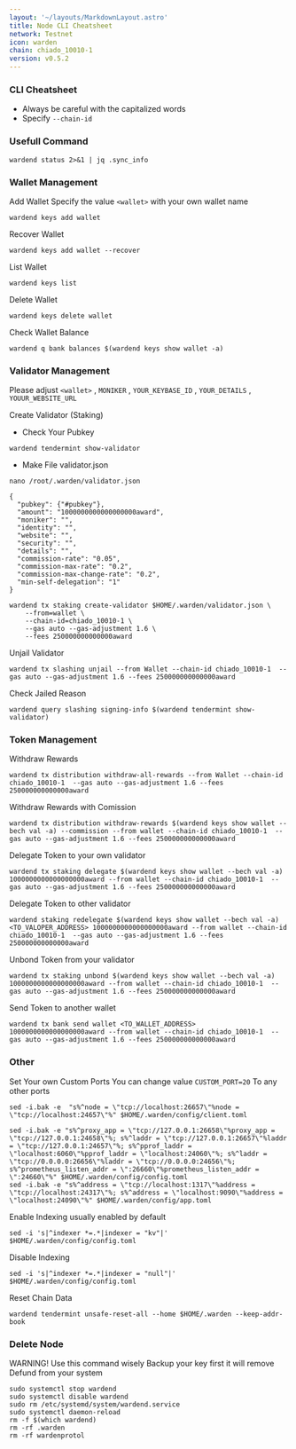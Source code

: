 ```yaml
---
layout: '~/layouts/MarkdownLayout.astro'
title: Node CLI Cheatsheet
network: Testnet
icon: warden
chain: chiado_10010-1
version: v0.5.2
---
```


### CLI Cheatsheet

- Always be careful with the capitalized words
- Specify `--chain-id`

### Usefull Command
```
wardend status 2>&1 | jq .sync_info
```

### Wallet Management

Add Wallet
Specify the value `<wallet>` with your own wallet name

```
wardend keys add wallet
```

Recover Wallet
```
wardend keys add wallet --recover
```

List Wallet
```
wardend keys list
```

Delete Wallet
```
wardend keys delete wallet
```

Check Wallet Balance
```
wardend q bank balances $(wardend keys show wallet -a)
```

### Validator Management

Please adjust `<wallet>` , `MONIKER` , `YOUR_KEYBASE_ID` , `YOUR_DETAILS` , `YOUUR_WEBSITE_URL`

Create Validator (Staking)
- Check Your Pubkey
```
wardend tendermint show-validator
```
- Make File validator.json
```
nano /root/.warden/validator.json
```
```
{
  "pubkey": {"#pubkey"},
  "amount": "1000000000000000000award",
  "moniker": "",
  "identity": "",
  "website": "",
  "security": "",
  "details": "",
  "commission-rate": "0.05",
  "commission-max-rate": "0.2",
  "commission-max-change-rate": "0.2",
  "min-self-delegation": "1"
}
```
```
wardend tx staking create-validator $HOME/.warden/validator.json \
    --from=wallet \
    --chain-id=chiado_10010-1 \
    --gas auto --gas-adjustment 1.6 \
    --fees 250000000000000award
```

Unjail Validator
```
wardend tx slashing unjail --from Wallet --chain-id chiado_10010-1  --gas auto --gas-adjustment 1.6 --fees 250000000000000award
```

Check Jailed Reason
```
wardend query slashing signing-info $(wardend tendermint show-validator)
```

### Token Management

Withdraw Rewards
```
wardend tx distribution withdraw-all-rewards --from Wallet --chain-id chiado_10010-1  --gas auto --gas-adjustment 1.6 --fees 250000000000000award
```

Withdraw Rewards with Comission
```
wardend tx distribution withdraw-rewards $(wardend keys show wallet --bech val -a) --commission --from wallet --chain-id chiado_10010-1  --gas auto --gas-adjustment 1.6 --fees 250000000000000award
```

Delegate Token to your own validator
```
wardend tx staking delegate $(wardend keys show wallet --bech val -a) 1000000000000000000award --from wallet --chain-id chiado_10010-1  --gas auto --gas-adjustment 1.6 --fees 250000000000000award
```

Delegate Token to other validator
```
wardend staking redelegate $(wardend keys show wallet --bech val -a) <TO_VALOPER_ADDRESS> 1000000000000000000award --from wallet --chain-id chiado_10010-1  --gas auto --gas-adjustment 1.6 --fees 250000000000000award
```

Unbond Token from your validator
```
wardend tx staking unbond $(wardend keys show wallet --bech val -a) 1000000000000000000award --from wallet --chain-id chiado_10010-1  --gas auto --gas-adjustment 1.6 --fees 250000000000000award
```

Send Token to another wallet
```
wardend tx bank send wallet <TO_WALLET_ADDRESS> 1000000000000000000award --from wallet --chain-id chiado_10010-1  --gas auto --gas-adjustment 1.6 --fees 250000000000000award
```

### Other

Set Your own Custom Ports
You can change value `CUSTOM_PORT=20` To any other ports
```
sed -i.bak -e  "s%^node = \"tcp://localhost:26657\"%node = \"tcp://localhost:24657\"%" $HOME/.warden/config/client.toml
```
```
sed -i.bak -e "s%^proxy_app = \"tcp://127.0.0.1:26658\"%proxy_app = \"tcp://127.0.0.1:24658\"%; s%^laddr = \"tcp://127.0.0.1:26657\"%laddr = \"tcp://127.0.0.1:24657\"%; s%^pprof_laddr = \"localhost:6060\"%pprof_laddr = \"localhost:24060\"%; s%^laddr = \"tcp://0.0.0.0:26656\"%laddr = \"tcp://0.0.0.0:24656\"%; s%^prometheus_listen_addr = \":26660\"%prometheus_listen_addr = \":24660\"%" $HOME/.warden/config/config.toml
sed -i.bak -e "s%^address = \"tcp://localhost:1317\"%address = \"tcp://localhost:24317\"%; s%^address = \"localhost:9090\"%address = \"localhost:24090\"%" $HOME/.warden/config/app.toml
```

Enable Indexing usually enabled by default
```
sed -i 's|^indexer *=.*|indexer = "kv"|' $HOME/.warden/config/config.toml
```

Disable Indexing
```
sed -i 's|^indexer *=.*|indexer = "null"|' $HOME/.warden/config/config.toml
```

Reset Chain Data
```
wardend tendermint unsafe-reset-all --home $HOME/.warden --keep-addr-book
```

### Delete Node

WARNING! Use this command wisely 
Backup your key first it will remove Defund from your system

```
sudo systemctl stop wardend
sudo systemctl disable wardend
sudo rm /etc/systemd/system/wardend.service
sudo systemctl daemon-reload
rm -f $(which wardend)
rm -rf .warden
rm -rf wardenprotol
```
